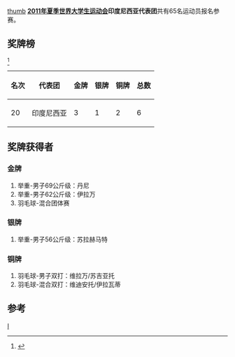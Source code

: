 [[文件:Flag_of_Indonesia.svg|thumb]]
'''[[2011年夏季世界大学生运动会|2011年夏季世界大学生运动会]]印度尼西亚代表团'''共有65名运动员报名参赛。

==奖牌榜==
<ref>{{Cite web |url=http://match.sz2011.org/Medal/CHI.htm |title=奖牌榜 |accessdate=2011-08-25 |archive-date=2012-07-14 |archive-url=https://archive.is/20120714212414/http://match.sz2011.org/Medal/CHI.htm |dead-url=no }}</ref>
{| class="wikitable"
|-
! 名次 !! 代表团 !! 金牌 !! 银牌 !! 铜牌 !! 总数
|-
| 20 || 印度尼西亚  || 3  || 1  || 2  || 6 
|}


==奖牌获得者==
===金牌===
#举重-男子69公斤级：丹尼
#举重-男子62公斤级：伊拉万
#羽毛球-混合团体赛
===银牌===
#举重-男子56公斤级：苏拉赫马特
===铜牌===
#羽毛球-男子双打：维拉万/苏吉亚托
#羽毛球-混合双打：维迪安托/伊拉瓦蒂
==参考==
<references/>
{{2011年夏季世界大学生运动会代表团}}
[[分类:2011年夏季世界大学生运动会代表团|I]]